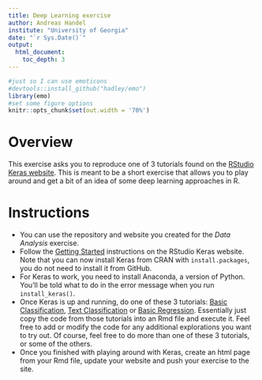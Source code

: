 ```yaml
---
title: Deep Learning exercise
author: Andreas Handel
institute: "University of Georgia"
date: "`r Sys.Date()`"
output: 
  html_document:
    toc_depth: 3
---
```


```r
#just so I can use emoticons
#devtools::install_github("hadley/emo")
library(emo)
#set some figure options
knitr::opts_chunk$set(out.width = '70%')
```


# Overview

This exercise asks you to reproduce one of 3 tutorials found on the [RStudio Keras website](https://keras.rstudio.com/). 
This is meant to be a short exercise that allows you to play around and get a bit of an idea of some deep learning approaches in R.

# Instructions

* You can use the repository and website you created for the _Data Analysis_ exercise.
* Follow the [Getting Started](https://keras.rstudio.com/articles/getting_started.html) instructions on the RStudio Keras website. Note that you can now install Keras from CRAN with `install.packages`, you do not need to install it from GitHub.
* For Keras to work, you need to install Anaconda, a version of Python. You'll be told what to do in the error message when you run `install_keras()`.
* Once Keras is up and running, do one of these 3 tutorials: [Basic Classification](https://keras.rstudio.com/articles/tutorial_basic_classification.html), [Text Classification](https://keras.rstudio.com/articles/tutorial_basic_text_classification.html) or [Basic Regression](https://keras.rstudio.com/articles/tutorial_basic_regression.html). Essentially just copy the code from those tutorials into an Rmd file and execute it. Feel free to add or modify the code for any additional explorations you want to try out. Of course, feel free to do more than one of these 3 tutorials, or some of the others.
* Once you finished with playing around with Keras, create an html page from your Rmd file, update your website and push your exercise to the site.


